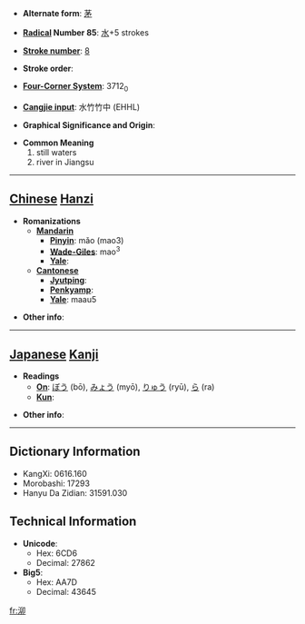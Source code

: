 * '''Alternate form''': [[茅]]

* '''[[Wiktionary:Chinese radical index| Radical]] Number 85''': [[Wiktionary:Chinese radical index 水|水]]+5 strokes

* '''[[Wiktionary:Chinese total strokes index|Stroke number]]''': [[Wiktionary:Chinese total strokes index 8|8]]

* '''Stroke order''': 

* '''[[Wiktionary:Chinese four corner index|Four-Corner System]]''': 3712<sub>0</sub>

* '''[[Wiktionary:Chinese Cangjie index|Cangjie input]]''': 水竹竹中 (EHHL)

* '''Graphical Significance and Origin''': 

* '''Common Meaning'''
*#still waters
*# river in Jiangsu


----

== [[Chinese]] [[Hanzi]] ==

* '''Romanizations'''
** '''[[Mandarin]]'''
*** '''[[Pinyin]]''': mǎo (mao3)
*** '''[[Wade-Giles]]''': mao<sup>3</sup>
*** '''[[Yale]]''': 
** '''[[Cantonese]]'''
*** '''[[Jyutping]]''':
*** '''[[Penkyamp]]''': 
*** '''[[Yale]]''': maau5

* '''Other info''': 

----

== [[Japanese]] [[Kanji]] ==

* '''Readings'''
** '''[[On]]''': [[ぼう]] (bō), [[みょう]] (myō), [[りゅう]] (ryū), [[ら]] (ra)
** '''[[Kun]]''': 

* '''Other info''':  

----

== Dictionary Information ==

* KangXi: 0616.160
* Morobashi: 17293
* Hanyu Da Zidian: 31591.030

== Technical Information ==

* '''Unicode''':
** Hex: 6CD6
** Decimal: 27862
* '''Big5''':
** Hex: AA7D
** Decimal: 43645

[[fr:泖]]